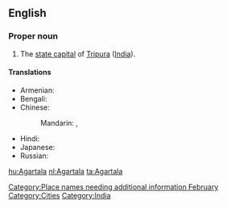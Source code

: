 ==English==
{{wikipedia}}
{{placename/box}}[[Category:Place names needing additional information February]]

===Proper noun===
{{en-proper noun}}

# The [[state capital]] of [[Tripura]] ([[India]]).

====Translations====
{{trans-top|capital of Tripura, India}}
* Armenian: {{t-|hy|Ագարտալա|tr=Agartala}}
* Bengali: {{t|bn|আগরতলা|tr=Agortôla|sc=Beng|xs=Bengali}}
* Chinese:
*: Mandarin: {{t|cmn|阿加爾塔拉|sc=Hani}}, {{t|cmn|阿加尔塔拉|tr=Ājiā'ěrtǎlā|sc=Hani}}
{{trans-mid}}
* Hindi: {{t|hi|अगरतला|tr=Agartalā|xs=Hindi}}
* Japanese: {{t|ja|アガルタラ|tr=Agarutara}}
* Russian: {{t|ru|Агартала|f|tr=Agartala}}
{{trans-bottom}}

[[Category:Cities]]
[[Category:India]]

[[hu:Agartala]]
[[nl:Agartala]]
[[ta:Agartala]]